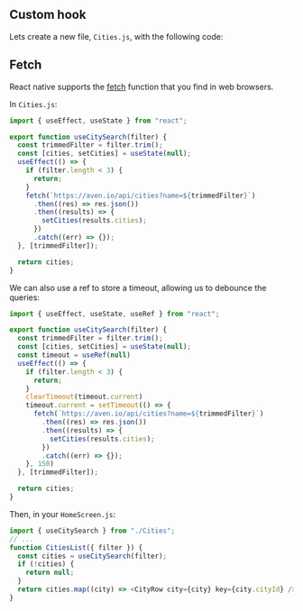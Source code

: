 
## Custom hook


Lets create a new file, `Cities.js`, with the following code:


## Fetch


React native supports the [fetch](https://reactnative.dev/docs/network) function that you find in web browsers.

In `Cities.js`:


```js
import { useEffect, useState } from "react";

export function useCitySearch(filter) {
  const trimmedFilter = filter.trim();
  const [cities, setCities] = useState(null);
  useEffect(() => {
    if (filter.length < 3) {
      return;
    }
    fetch(`https://aven.io/api/cities?name=${trimmedFilter}`)
      .then((res) => res.json())
      .then((results) => {
        setCities(results.cities);
      })
      .catch((err) => {});
  }, [trimmedFilter]);

  return cities;
}
```


We can also use a ref to store a timeout, allowing us to debounce the queries:

```js
import { useEffect, useState, useRef } from "react";

export function useCitySearch(filter) {
  const trimmedFilter = filter.trim();
  const [cities, setCities] = useState(null);
  const timeout = useRef(null)
  useEffect(() => {
    if (filter.length < 3) {
      return;
    }
    clearTimeout(timeout.current)
    timeout.current = setTimeout(() => {
      fetch(`https://aven.io/api/cities?name=${trimmedFilter}`)
        .then((res) => res.json())
        .then((results) => {
          setCities(results.cities);
        })
        .catch((err) => {});
    }, 150)
  }, [trimmedFilter]);

  return cities;
}
```

Then, in your `HomeScreen.js`:

```js
import { useCitySearch } from "./Cities";
// ...
function CitiesList({ filter }) {
  const cities = useCitySearch(filter);
  if (!cities) {
    return null;
  }
  return cities.map((city) => <CityRow city={city} key={city.cityId} />);
}
```
